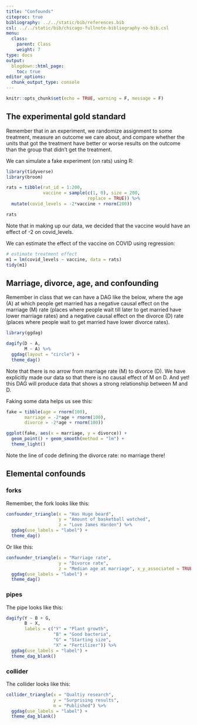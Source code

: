 ```yaml
---
title: "Confounds"
citeproc: true
bibliography: ../../static/bib/references.bib
csl: ../../static/bib/chicago-fullnote-bibliography-no-bib.csl
menu: 
  class:
    parent: Class
    weight: 7
type: docs
output:
  blogdown::html_page:
    toc: true
editor_options: 
  chunk_output_type: console
---
```



```r
knitr::opts_chunk$set(echo = TRUE, warning = F, message = F)
```


## The experimental gold standard


Remember that in an experiment, we randomize assignment to some treatment, measure an outcome we care about, and compare whether the units that got the treatment have better or worse results on the outcome than the group that didn't get the treatment. 


We can simulate a fake experiment (on rats) using R: 

```r
library(tidyverse)
library(broom)

rats = tibble(rat_id = 1:200, 
              vaccine = sample(c(1, 0), size = 200, 
                               replace = TRUE)) %>% 
  mutate(covid_levels = -2*vaccine + rnorm(200))

rats
```


Note that in making up our data, we decided that the vaccine would have an effect of -2 on covid_levels. 


We can estimate the effect of the vaccine on COVID using regression: 

```r
# estimate treatment effect
m1 = lm(covid_levels ~ vaccine, data = rats)
tidy(m1)
```



## Marriage, divorce, age, and confounding

Remember in class that we can have a DAG like the below, where the age (A) at which people get married has a negative causal effect on the marriage (M) rate (places where people wait till later to get married have lower marriage rates) and a negative causal effect on the divorce (D) rate (places where people wait to get married have lower divorce rates). 


```r
library(ggdag)

dagify(D ~ A, 
       M ~ A) %>% 
  ggdag(layout = "circle") + 
  theme_dag()
```


Note that there is no arrow from marriage rate (M) to divorce (D). We have explicitly made our data so that there is no causal effect of M on D. And yet! this DAG will produce data that shows a strong relationship between M and D. 

Faking some data helps us see this: 

```r
fake = tibble(age = rnorm(100), 
       marriage = -2*age + rnorm(100), 
       divorce = -2*age + rnorm(100))

ggplot(fake, aes(x = marriage, y = divorce)) + 
  geom_point() + geom_smooth(method = "lm") + 
  theme_light()
```


Note the line of code defining the divorce rate: no marriage there! 



## Elemental confounds


### forks

Remember, the fork looks like this: 

```r
confounder_triangle(x = "Has Huge beard", 
                    y = "Amount of basketball watched",
                    z = "Love James Harden") %>% 
  ggdag(use_labels = "label") +
  theme_dag()
```


Or like this:

```r
confounder_triangle(x = "Marriage rate", 
                    y = "Divorce rate",
                    z = "Median age at marriage", x_y_associated = TRUE) %>% 
  ggdag(use_labels = "label") +
  theme_dag()
```


### pipes


The pipe looks like this: 


```r
dagify(Y ~ B + G, 
       B ~ X, 
       labels = c("Y" = "Plant growth", 
                  "B" = "Good bacteria", 
                  "G" = "Starting size", 
                  "X" = "Fertilizer")) %>% 
  ggdag(use_labels = "label") + 
  theme_dag_blank()
```



### collider

The collider looks like this: 

```r
collider_triangle(x = "Qualtiy research", 
                  y = "Surprising results", 
                  m = "Published") %>% 
  ggdag(use_labels = "label") + 
  theme_dag_blank()
```

